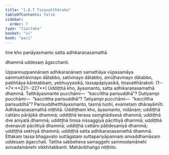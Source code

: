 ```yaml
---
title: "1.8.7 Tiṇavatthāraka"
tableOfContents: false
sidebar:
  order: 7
type: "tipitaka"
basket: "vi"
book: "paci"
---
```



<DynamicBreadcrumb />


<Paragraph number="2093" type="center" book="paci">
Ime kho panāyasmanto satta adhikaraṇasamathā

  
dhammā uddesaṃ āgacchanti.


</Paragraph>

<Division number="655" book="paci">

<Paragraph number="2094" book="paci">
Uppannuppannānaṃ adhikaraṇānaṃ samathāya vūpasamāya sammukhāvinayo dātabbo, sativinayo dātabbo, amūḷhavinayo dātabbo, paṭiññāya kāretabbaṃ, yebhuyyasikā, tassapāpiyasikā, tiṇavatthārakoti. (1--*7*:**221--227**)
</Paragraph>

<Paragraph number="2095" book="paci">
Uddiṭṭhā kho, āyasmanto, satta adhikaraṇasamathā dhammā. Tatthāyasmante pucchāmi—  “kaccittha parisuddhā”? Dutiyampi pucchāmi—  “kaccittha parisuddhā”? Tatiyampi pucchāmi—  “kaccittha parisuddhā”? Parisuddhetthāyasmanto, tasmā tuṇhī, evametaṃ dhārayāmīti.

</Paragraph>
</Division>

<Paragraph number="2096" type="center" book="paci">
Adhikaraṇasamathā niṭṭhitā.


</Paragraph>

<Paragraph number="2097" book="paci">
Uddiṭṭhaṃ kho, āyasmanto, nidānaṃ; uddiṭṭhā cattāro pārājikā dhammā; uddiṭṭhā terasa saṃghādisesā dhammā; uddiṭṭhā dve aniyatā dhammā; uddiṭṭhā tiṃsa nissaggiyā pācittiyā dhammā; uddiṭṭhā dvenavuti pācittiyā dhammā; uddiṭṭhā cattāro pāṭidesanīyā dhammā; uddiṭṭhā sekhiyā dhammā; uddiṭṭhā satta adhikaraṇasamathā dhammā. Ettakaṃ tassa bhagavato suttāgataṃ suttapariyāpannaṃ anvaddhamāsaṃ uddesaṃ āgacchati. Tattha sabbeheva samaggehi sammodamānehi avivadamānehi sikkhitabbanti.

</Paragraph>

<Paragraph number="2098" type="center" book="paci">
Mahāvibhaṅgo niṭṭhito.
</Paragraph>